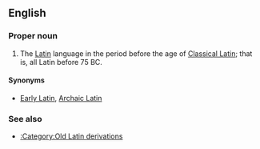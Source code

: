 ==English==
{{wikipedia}}

===Proper noun===
{{en-proper-noun|sg=[[old|Old]] [[Latin]]}}

# The [[Latin]] language in the period before the age of [[Classical Latin]]; that is, all Latin before 75 BC.

====Synonyms====
* [[Early Latin]], [[Archaic Latin]]

===See also===
* [[:Category:Old Latin derivations]]
{{Latin variations}}